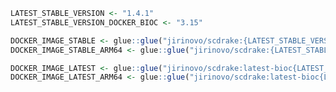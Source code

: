```r
LATEST_STABLE_VERSION <- "1.4.1"
LATEST_STABLE_VERSION_DOCKER_BIOC <- "3.15"

DOCKER_IMAGE_STABLE <- glue::glue("jirinovo/scdrake:{LATEST_STABLE_VERSION}-bioc{LATEST_STABLE_VERSION_DOCKER_BIOC}")
DOCKER_IMAGE_STABLE_ARM64 <- glue::glue("jirinovo/scdrake:{LATEST_STABLE_VERSION}-bioc{LATEST_STABLE_VERSION_DOCKER_BIOC}-arm64")

DOCKER_IMAGE_LATEST <- glue::glue("jirinovo/scdrake:latest-bioc{LATEST_STABLE_VERSION_DOCKER_BIOC}")
DOCKER_IMAGE_LATEST_ARM64 <- glue::glue("jirinovo/scdrake:latest-bioc{LATEST_STABLE_VERSION_DOCKER_BIOC}-arm64")
```
